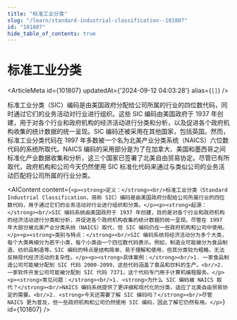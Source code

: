 ```yaml
---
title: "标准工业分类"
slug: "/learn/standard-industrial-classification--101807"
id: "101807"
hide_table_of_contents: true
---
```



# 标准工业分类

<ArticleMeta id={101807} updatedAt={'2024-09-12 04:03:28'} alias={`[]`} />
<div className='border-solid border-b border-t-0 my-4 border-[var(--ifm-color-gray-300)]' />

标准工业分类（SIC）编码是由美国政府分配给公司所属的行业的四位数代码，同时通过它们的业务活动对行业进行组织。这些 SIC 编码由美国政府于 1937 年创建，用于对各个行业和政府机构的经济活动进行分类和分析，以及促进各个政府机构收集的统计数据的统一呈现。SIC 编码还被采用在其他国家，包括英国。然而，标准工业分类代码在 1997 年多数被一个名为北美产业分类系统（NAICS）六位数代码的系统所取代。NAICS 编码的采用部分是为了在加拿大、美国和墨西哥之间标准化产业数据收集和分析，这三个国家已签署了北美自由贸易协定。尽管已有所取代，政府机构和公司今天仍然使用 SIC 标准化代码来通过与类似公司的业务活动匹配将公司所属的行业分类。

<AIContent content={`<p><strong>定义：</strong><br/>标准工业分类（Standard Industrial Classification，简称 SIC）编码是由美国政府分配给公司所属行业的四位数代码，用于通过它们的业务活动对行业进行组织和分类。</p><p><strong>起源：</strong><br/>SIC 编码系统由美国政府于 1937 年创建，目的是对各个行业和政府机构的经济活动进行分类和分析，并促进各个政府机构收集的统计数据的统一呈现。尽管在 1997 年大部分被北美产业分类系统（NAICS）取代，但 SIC 编码仍在一些政府机构和公司中使用。</p><p><strong>类别与特点：</strong><br/>SIC 编码系统将经济活动分为多个大类，每个大类再细分为若干小类，每个小类由一个四位数代码表示。例如，制造业可能被分为食品制造、纺织品制造等。SIC 编码的特点是结构简单、易于理解和使用，但其分类较为粗略，无法反映现代经济活动的复杂性。</p><p><strong>具体案例：</strong><br/>1. 一家食品制造公司可能被分配到 SIC 代码 2000-2099，这些代码涵盖了食品和饮料的生产。<br/>2. 一家软件开发公司可能被分配到 SIC 代码 7371，这个代码专门用于计算机编程服务。</p><p><strong>常见问题：</strong><br/>1. <strong>为什么 SIC 编码被 NAICS 取代？</strong><br/>NAICS 编码系统提供了更详细和现代化的分类，适应了北美自由贸易协定的需要。<br/>2. <strong>今天还需要了解 SIC 编码吗？</strong><br/>尽管 NAICS 更为普及，但一些政府机构和公司仍然使用 SIC 编码，因此了解它仍然有用。</p>`} id={101807} />
